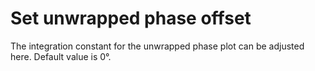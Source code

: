 # Set unwrapped phase offset

The integration constant for the unwrapped phase plot can be adjusted here. Default value is 0°.
